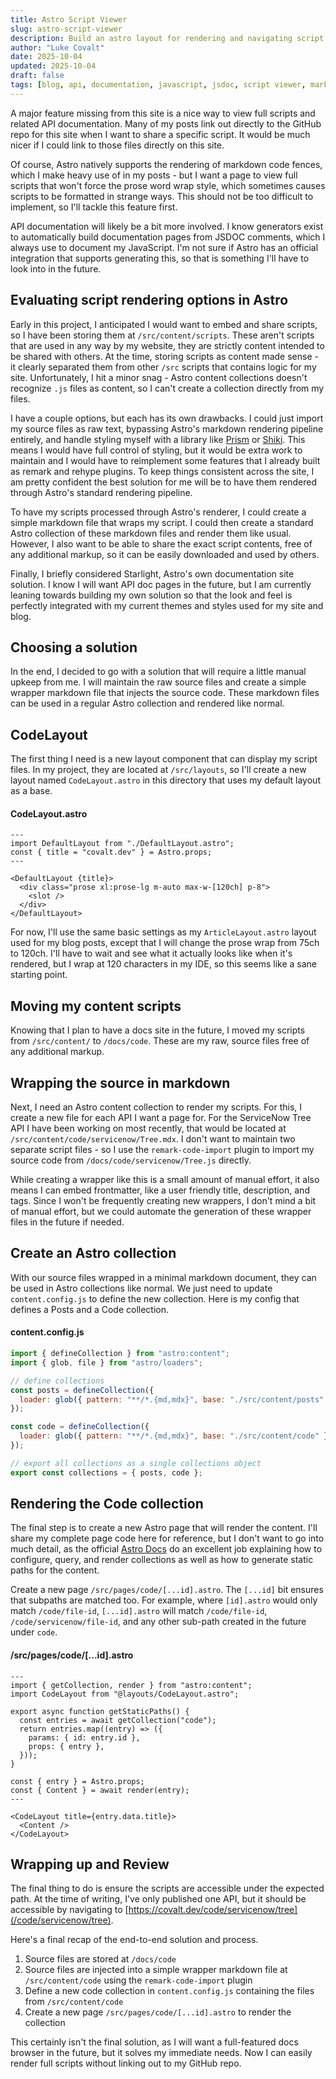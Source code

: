 ```yaml
---
title: Astro Script Viewer
slug: astro-script-viewer
description: Build an astro layout for rendering and navigating script files
author: "Luke Covalt"
date: 2025-10-04
updated: 2025-10-04
draft: false
tags: [blog, api, documentation, javascript, jsdoc, script viewer, markdown]
---
```


A major feature missing from this site is a nice way to view full scripts and
related API documentation. Many of my posts link out directly to the GitHub repo
for this site when I want to share a specific script. It would be much nicer if
I could link to those files directly on this site.

Of course, Astro natively supports the rendering of markdown code fences, which
I make heavy use of in my posts - but I want a page to view full scripts that
won't force the prose word wrap style, which sometimes causes scripts to be
formatted in strange ways. This should not be too difficult to implement, so
I'll tackle this feature first.

API documentation will likely be a bit more involved. I know generators exist to
automatically build documentation pages from JSDOC comments, which I always use
to document my JavaScript. I'm not sure if Astro has an official integration
that supports generating this, so that is something I'll have to look into in
the future.

## Evaluating script rendering options in Astro

Early in this project, I anticipated I would want to embed and share scripts, so
I have been storing them at `/src/content/scripts`. These aren't scripts that
are used in any way by my website, they are strictly content intended to be
shared with others. At the time, storing scripts as content made sense - it
clearly separated them from other `/src` scripts that contains logic for my
site. Unfortunately, I hit a minor snag - Astro content collections doesn't
recognize `.js` files as content, so I can't create a collection directly from
my files.

I have a couple options, but each has its own drawbacks. I could just import my
source files as raw text, bypassing Astro's markdown rendering pipeline
entirely, and handle styling myself with a library like
[Prism](https://prismjs.com) or [Shiki](https://shiki.matsu.io/). This means I
would have full control of styling, but it would be extra work to maintain and I
would have to reimplement some features that I already built as remark and
rehype plugins. To keep things consistent across the site, I am pretty confident
the best solution for me will be to have them rendered through Astro's standard
rendering pipeline.

To have my scripts processed through Astro's renderer, I could create a simple
markdown file that wraps my script. I could then create a standard Astro
collection of these markdown files and render them like usual. However, I also
want to be able to share the exact script contents, free of any additional
markup, so it can be easily downloaded and used by others.

Finally, I briefly considered Starlight, Astro's own documentation site
solution. I know I will want API doc pages in the future, but I am currently
leaning towards building my own solution so that the look and feel is perfectly
integrated with my current themes and styles used for my site and blog.

## Choosing a solution

In the end, I decided to go with a solution that will require a little manual
upkeep from me. I will maintain the raw source files and create a simple wrapper
markdown file that injects the source code. These markdown files can be used in
a regular Astro collection and rendered like normal.

## CodeLayout

The first thing I need is a new layout component that can display my script
files. In my project, they are located at `/src/layouts`, so I'll create a new
layout named `CodeLayout.astro` in this directory that uses my default layout as
a base.

#### CodeLayout.astro

```astro
---
import DefaultLayout from "./DefaultLayout.astro";
const { title = "covalt.dev" } = Astro.props;
---

<DefaultLayout {title}>
  <div class="prose xl:prose-lg m-auto max-w-[120ch] p-8">
    <slot />
  </div>
</DefaultLayout>
```

For now, I'll use the same basic settings as my `ArticleLayout.astro` layout
used for my blog posts, except that I will change the prose wrap from 75ch to
120ch. I'll have to wait and see what it actually looks like when it's rendered,
but I wrap at 120 characters in my IDE, so this seems like a sane starting
point.

## Moving my content scripts

Knowing that I plan to have a docs site in the future, I moved my scripts from
`/src/content/` to `/docs/code`. These are my raw, source files free of any
additional markup.

## Wrapping the source in markdown

Next, I need an Astro content collection to render my scripts. For this, I
create a new file for each API I want a page for. For the ServiceNow Tree API I
have been working on most recently, that would be located at
`/src/content/code/servicenow/Tree.mdx`. I don't want to maintain two separate
script files - so I use the `remark-code-import` plugin to import my source code
from `/docs/code/servicenow/Tree.js` directly.

While creating a wrapper like this is a small amount of manual effort, it also
means I can embed frontmatter, like a user friendly title, description, and
tags. Since I won't be frequently creating new wrappers, I don't mind a bit of
manual effort, but we could automate the generation of these wrapper files in
the future if needed.

## Create an Astro collection

With our source files wrapped in a minimal markdown document, they can be used
in Astro collections like normal. We just need to update `content.config.js` to
define the new collection. Here is my config that defines a Posts and a Code
collection.

#### content.config.js

```js
import { defineCollection } from "astro:content";
import { glob, file } from "astro/loaders";

// define collections
const posts = defineCollection({
  loader: glob({ pattern: "**/*.{md,mdx}", base: "./src/content/posts" }),
});

const code = defineCollection({
  loader: glob({ pattern: "**/*.{md,mdx}", base: "./src/content/code" }),
});

// export all collections as a single collections object
export const collections = { posts, code };
```

## Rendering the Code collection

The final step is to create a new Astro page that will render the content. I'll
share my complete page code here for reference, but I don't want to go into much
detail, as the official
[Astro Docs](https://docs.astro.build/en/guides/content-collections/) do an
excellent job explaining how to configure, query, and render collections as well
as how to generate static paths for the content.

Create a new page `/src/pages/code/[...id].astro`. The `[...id]` bit ensures
that subpaths are matched too. For example, where `[id].astro` would only match
`/code/file-id`, `[...id].astro` will match `/code/file-id`,
`/code/servicenow/file-id`, and any other sub-path created in the future under
`code`.

#### /src/pages/code/[...id].astro

```astro
---
import { getCollection, render } from "astro:content";
import CodeLayout from "@layouts/CodeLayout.astro";

export async function getStaticPaths() {
  const entries = await getCollection("code");
  return entries.map((entry) => ({
    params: { id: entry.id },
    props: { entry },
  }));
}

const { entry } = Astro.props;
const { Content } = await render(entry);
---

<CodeLayout title={entry.data.title}>
  <Content />
</CodeLayout>
```

## Wrapping up and Review

The final thing to do is ensure the scripts are accessible under the expected
path. At the time of writing, I've only published one API, but it should be
accessible by navigating to
[https://covalt.dev/code/servicenow/tree](/code/servicenow/tree).

Here's a final recap of the end-to-end solution and process.

1. Source files are stored at `/docs/code`
2. Source files are injected into a simple wrapper markdown file at
   `/src/content/code` using the `remark-code-import` plugin
3. Define a new code collection in `content.config.js` containing the files from
   `/src/content/code`
4. Create a new page `/src/pages/code/[...id].astro` to render the collection

This certainly isn't the final solution, as I will want a full-featured docs
browser in the future, but it solves my immediate needs. Now I can easily render
full scripts without linking out to my GitHub repo.
